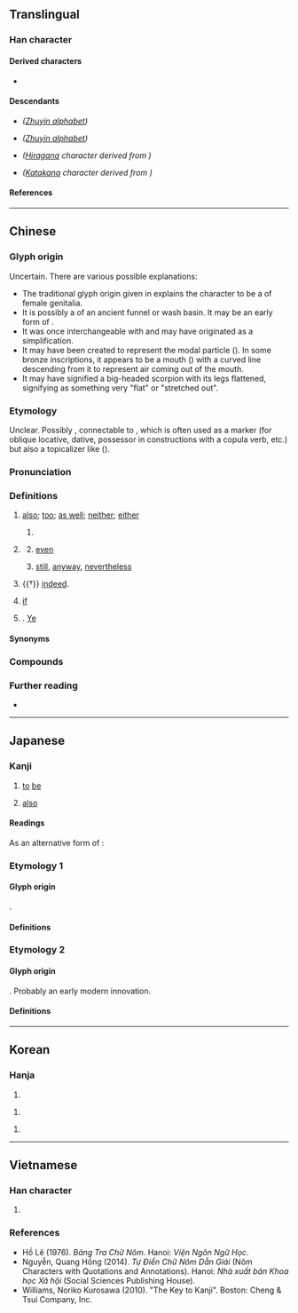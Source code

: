 {{also|せ|ㄝ}}
{{character info}}
==Translingual==
{{stroke order|strokes=3}}
{{stroke order|type=animate}}

===Han character===
{{Han char|rn=5|rad=乙|as=02|sn=3|four=44712|canj=PD|ids=⿻乜丨}}

====Derived characters====
* {{l|mul|[[他]], [[吔]], [[地]], [[她]], [[弛]], [[彵]], [[忚]], [[扡]], [[池]], [[阤]], [[肔]], [[杝]], [[灺]], [[牠]], [[迆]], [[𥐨]], [[祂]], [[䄬]], [[毑]], [[䊶]], [[𦏸]], [[虵]], [[衪]], [[訑]], [[𫍙]], [[貤]], [[酏]], [[釶]], [[䪧]], [[馳]], [[驰]], [[䶔]], [[乸]], [[㐌]], [[㦾]], [[竾]], [[髢]], [[匜]], [[𥒃]]}}

====Descendants====
* {{zh-l|ㄝ}} ''([[Appendix: Zhuyin script|Zhuyin alphabet]])''
* {{zh-l|ㆤ}} ''([[Appendix: Zhuyin script|Zhuyin alphabet]])''
* {{ja-l|や}} ''([[Hiragana]] character derived from {{w|Man'yōgana}})''
* {{ja-l|ヤ}} ''([[Katakana]] character derived from {{w|Man'yōgana}})''

====References====
{{Han ref|kx=0084.040|dkj=00171|dj=0170.040|hdz=10050.050|uh=4E5F}}

----

==Chinese==
{{zh-forms|alt=𠃟,𦫴,𦬀,𠔄,𠃒,啊-Wu,叶-Wu}}

===Glyph origin===
{{Han etym}}
Uncertain. There are various possible explanations:
* The traditional glyph origin given in ''{{w|Shuowen}}'' explains the character to be a {{liushu|p|nocap=1}} of female genitalia.
* It is possibly a {{liushu|p|nocap=1}} of an ancient funnel or wash basin. It may be an early form of {{zh-l|*匜}}.
* It was once interchangeable with {{zh-l|*它}} and may have originated as a simplification.
* It may have been created to represent the modal particle ({{zh-l|語氣詞}}). In some bronze inscriptions, it appears to be a mouth ({{zh-l|*口}}) with a curved line descending from it to represent air coming out of the mouth.
* It may have signified a big-headed scorpion with its legs flattened, signifying as something very "flat" or "stretched out".

===Etymology===
Unclear. Possibly {{der|zh|sit}}, connectable to {{cog|bo|ལ}}, which is often used as a marker (for oblique locative, dative, possessor in constructions with a copula verb, etc.) but also a topicalizer like {{m|bo|ནི||as for}} ({{zh-ref|Schuessler, 2007}}).

===Pronunciation===
{{zh-pron
|m=yě
|m-s=ye3
|dg=е2
|c=jaa5
|c-t=ya4
|g=ia3
|h=pfs=ya/yâ;gd=ya1<!-- kch=ya3 -->
|j=ie2
|mb=ǎ/iǎ
|mb_note=ǎ - vernacular; iǎ - literary
|md=iâ/iá
|md_note=iâ - vernacular; iá - literary
|mn=xm,zz,jj,tw:iā/qz:iǎ/xm,zz,jj,twv:ā/qz:ǎ/iá
|mn_note=iā/iǎ/ā/ǎ - vernacular; iá - literary
|mn-t=ia7/a7
|mn-t_note=a7 - “if”
|w=3hha,3hhia,1a
|w_note=3hha - vernacular; 3hhia - literary, also {{IPA|/ɦiᴇ/}}; 1a - only in {{zh-l|也怕}}
|x=ie3
|ma=y
|ca=LL-Q9186-Luilui6666-也.wav
|mc=y
|oc=y
|cat=adv,part,pn
}}

===Definitions===
{{zh-hanzi}}

# [[also]]; [[too]]; [[as well]]; {{lb|zh|in negative sentences}} [[neither]]; [[either]]
#: {{zh-x|我 也 去 了。|I '''also''' went.}}
#: {{zh-x|我 也 是 中國人。|I am Chinese '''too'''.}}
#: {{zh-x|你 如果 不 去，我 也 不 去。|If you don't go, I won't '''either'''.}}
#: {{zh-x|我 也 沒有 看見 過 它。|I haven't seen it '''either'''.}}
# {{n-g|Used for emphasis.}}
#: {{zh-x|這 也 太 不像話 了。|This is way too outrageous.}}
## {{n-g|With object fronting.}}
##: {{zh-x|他 飯 也 不 吃，覺 也 不 睡。|(Disappointingly) he neither eats nor sleeps.}}
## {{n-g|Used in the {{m|zh|[[連]]……也……}} constructions for stronger emphasis. Interchangeable with {{zh-l|*都}}.}} [[even]]
##: {{zh-x|他 連 畜生 也 不如，連 自己 的 父母 也 不 養活。|He is no better than an animal, because he doesn't even support his own parents.}}
## {{n-g|Used in the {{m|zh|[[再]]……也……}} concessive constructions.}} [[still]], [[anyway]], [[nevertheless]]
##: {{zh-x|你 再 聰明，也 回答 不了{liǎo} 這 個 問題。|No matter how smart you are, you won't be able to answer this question.}}
# {{†}} {{n-g|An emphatic final particle of strong affirmation or identity;}} [[indeed]].
#: {{zh-x|生 而 知 之 者 ，上 也。|Those who are born with the possession of knowledge '''are''' the highest class of men.|ref=Lunyu}}
#: {{zh-x|其 西 有 大 山，天下 至 高 者 也。|In the west there are great mountains, which '''are''' the tallest in the world.|CL-L}}
# {{lb|zh|Teochew}} [[if]]
# {{surname|zh}}. [[Ye]]

====Synonyms====
{{zh-dial}}

===Compounds===
{{zh-der|之乎者也|也不盡然|也不見得|也先|也可|也好|也是|也曾|也未可知|也波|也罷|也行|也許|也速該|也須|也麼哥|可也|撥風也似|暴雷也似|死也瞑目|溜之乎也|潑天也似|空空如也|箭也似的|維也納 |莫予毒也|莫余毒也|說也奇怪|阿也|飛也似的|斯也克|英也爾|色也克|也克先拜巴扎|雞屎落塗，也有三寸煙:ke sái lo̍h thô͘, iā ū saⁿ chhùn ian;Min Nan}}

===Further reading===
* {{cite-thesis|last= Caboara|first=Marco|title= The particle ye 也 and related constructions in the Guodian manuscripts of IV century BCE|year= 2010|type= PhD|publisher= University of Washington|place= Seattle|url= https://www.academia.edu/10467319/The_particle_ye_%E4%B9%9F_and_related_constructions_in_the_Guodian_manuscripts_of_IV_century_BCE}}

{{zh-cat|Beginning}}

----

==Japanese==

===Kanji===
{{ja-kanji|grade=|rs=乙02}}

# [[to]] [[be]]
# {{lb|ja|uncommon}} [[also]]

====Readings====
{{ja-readings
|goon=や, え
|kanon=や
|kun=なり-, か, また-
}}

As an alternative form of {{m|ja|迆}}:
{{ja-readings
|goon=い
|kanon=い
|kun=これ-
}}

===Etymology 1===
{{ja-kanjitab|なり|yomi=k}}

====Glyph origin====
{{obor|ja|lzh|也|pos=copula}}.

====Definitions====
{{ja-see|なり}}

===Etymology 2===
{{ja-kanjitab|また|yomi=k}}

====Glyph origin====
{{obor|ja|cmn|也|t=also}}. Probably an early modern innovation.

====Definitions====
{{ja-see|また}}

----

==Korean==

===Hanja===
{{ko-hanja|잇기|야}}

# {{rfdef|ko|sort=乙02}}

{{ko-hanja|어조사|야}}

# {{rfdef|ko|sort=乙02}}

{{ko-hanja|잇달다|잇달을|야}}

# {{rfdef|ko|sort=乙02}}

----

==Vietnamese==

===Han character===
{{vi-readings|rs=乙02
|hanviet=giã, dã
|nom=dạ, dã, giã, rã
}}

# {{rfdef|vi|sort=乙02}}

===References===
* Hồ Lê (1976). ''Bảng Tra Chữ Nôm''. Hanoi: ''Viện Ngôn Ngữ Học''.
* Nguyễn, Quang Hồng (2014). ''Tự Điển Chữ Nôm Dẫn Giải'' (Nôm Characters with Quotations and Annotations). Hanoi: ''Nhà xuất bản Khoa học Xã hội'' (Social Sciences Publishing House).
* Williams, Noriko Kurosawa (2010). "The Key to Kanji". Boston: Cheng & Tsui Company, Inc.